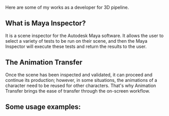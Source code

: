 
<PostHeader
    title='A QT Interface by Python and PySide2 for Autodesk Maya'
    projectName='Maya Inspector'
    imageName='maya-inspector/preview-image.png'
    date='2021'
    stack='(Autodesk Maya, Python, PySide2)'
    order='2'
/>

Here are some of my works as a developer for 3D pipeline.

## What is Maya Inspector?
It is a scene inspector for the Autodesk Maya software. It allows the user to select a variety of tests to be run on their scene, and then the Maya Inspector will execute these tests and return the results to the user.

## The Animation Transfer
Once the scene has been inspected and validated, it can proceed and continue its production; however, in some situations, the animations of a character need to be reused for other characters. That's why Animation Transfer brings the ease of transfer through the on-screen workflow.

## Some usage examples:

<div class="blogGallery">
    <Media src='/work/maya-inspector/animation-transfer-homepage.png' alt='Maya Inspector' />
    <Media src='/work/maya-inspector/animation-transfer-workflow.mp4' alt='Maya Inspector' />
    <Media src='/work/maya-inspector/home-page.png' alt='Maya Inspector' />
    <Media src='/work/maya-inspector/main-workflow.mp4' alt='Maya Inspector' />
    <Media src='/work/maya-inspector/success-page.png' alt='Maya Inspector' />
    <Media src='/work/maya-inspector/error-page.png' alt='Maya Inspector' />
</div>

